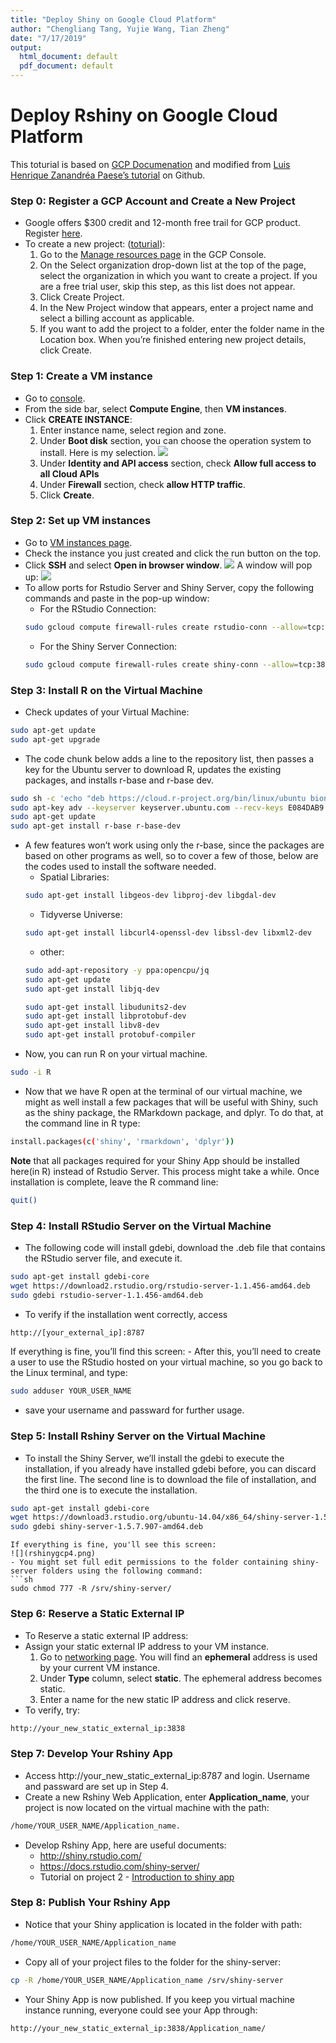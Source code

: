 ```yaml
---
title: "Deploy Shiny on Google Cloud Platform"
author: "Chengliang Tang, Yujie Wang, Tian Zheng"
date: "7/17/2019"
output:
  html_document: default
  pdf_document: default
---
```


# Deploy Rshiny on Google Cloud Platform
This toturial is based on [GCP Documenation](https://cloud.google.com/docs/) and modified from [Luis Henrique Zanandréa Paese's tutorial](https://github.com/paeselhz/RStudio-Shiny-Server-on-GCP) on  Github.

### Step 0: Register a GCP Account and Create a New Project
- Google offers $300 credit and 12-month free trail for GCP product. Register [here](https://cloud.google.com/free).
- To create a new project: ([toturial](https://cloud.google.com/resource-manager/docs/creating-managing-projects)):
    1. Go to the [Manage resources page](https://console.cloud.google.com/cloud-resource-manager?_ga=2.176258477.-941251705.1560576658&_gac=1.187635930.1563387861.Cj0KCQjwjrvpBRC0ARIsAFrFuV9Cbk-cF3lpzMvJ6EdIll_r55LzfQJRp59noPQLWoCP4S1C_eIuFaAaAqWlEALw_wcB) in the GCP Console. 
    2. On the Select organization drop-down list at the top of the page, select the organization in which you want to create a project. If you are a free trial user, skip this step, as this list does not appear.
    3. Click Create Project.
    4. In the New Project window that appears, enter a project name and select a billing account as applicable.
    5. If you want to add the project to a folder, enter the folder name in the Location box.
When you're finished entering new project details, click Create.

### Step 1: Create a VM instance
- Go to [console](https://console.cloud.google.com).
- From the side bar, select **Compute Engine**, then **VM instances**.
- Click **CREATE INSTANCE**:
    1. Enter instance name, select region and zone.
    2. Under **Boot disk** section, you can choose the operation system to install. Here is my selection.     ![](rshinygcp1.png)
    3. Under **Identity and API access** section, check **Allow full access to all Cloud APIs**
    4. Under **Firewall** section, check **allow HTTP traffic**.
    5. Click **Create**.
  
### Step 2: Set up VM instances
- Go to [VM instances page](https://console.cloud.google.com/compute/instances).
- Check the instance you just created and click the run button on the top.
- Click **SSH** and select **Open in browser window**. 
![](rshinygcp2.png)
A window will pop up:
![](rshinygcp3.png)
* To allow ports for Rstudio Server and Shiny Server, copy the following commands and paste in the pop-up window:
    + For the RStudio Connection:
    ```sh
    sudo gcloud compute firewall-rules create rstudio-conn --allow=tcp:8787
    ```
    + For the Shiny Server Connection:
    ```sh
    sudo gcloud compute firewall-rules create shiny-conn --allow=tcp:3838
    ```

### Step 3: Install R on the Virtual Machine
- Check updates of your Virtual Machine:
```sh
sudo apt-get update
sudo apt-get upgrade
```
- The code chunk below adds a line to the repository list, then passes a key for the Ubuntu server to download R, updates the existing packages, and installs r-base and r-base dev.
```sh
sudo sh -c 'echo "deb https://cloud.r-project.org/bin/linux/ubuntu bionic-cran35/" >> /etc/apt/sources.list'
sudo apt-key adv --keyserver keyserver.ubuntu.com --recv-keys E084DAB9
sudo apt-get update
sudo apt-get install r-base r-base-dev
```
- A few features won't work using only the r-base, since the packages are based on other programs as well, so to cover a few of those, below are the codes used to install the software needed.
    - Spatial Libraries:
    ```sh
    sudo apt-get install libgeos-dev libproj-dev libgdal-dev
    ```
    - Tidyverse Universe:
    ```sh
    sudo apt-get install libcurl4-openssl-dev libssl-dev libxml2-dev
    ```
    - other:
    
    ```sh
    sudo add-apt-repository -y ppa:opencpu/jq
    sudo apt-get update
    sudo apt-get install libjq-dev
    
    sudo apt-get install libudunits2-dev 
    sudo apt-get install libprotobuf-dev
    sudo apt-get install libv8-dev
    sudo apt-get install protobuf-compiler
    ```

- Now, you can run R on your virtual machine.
```sh
sudo -i R
```
- Now that we have R open at the terminal of our virtual machine, we might as well install a few packages that will be useful with Shiny, such as the shiny package, the RMarkdown package, and dplyr.
To do that, at the command line in R type:
```sh
install.packages(c('shiny', 'rmarkdown', 'dplyr'))
```
**Note** that all packages required for your Shiny App should be installed here(in R) instead of Rstudio Server. This process might take a while. Once installation is complete, leave the R command line:
```sh
quit()
```

### Step 4: Install RStudio Server on the Virtual Machine
- The following code will install gdebi, download the .deb file that contains the RStudio server file, and execute it.
```sh
sudo apt-get install gdebi-core
wget https://download2.rstudio.org/rstudio-server-1.1.456-amd64.deb
sudo gdebi rstudio-server-1.1.456-amd64.deb
```
- To verify if the installation went correctly, access
```sh
http://[your_external_ip]:8787
```
If everything is fine, you'll find this screen:
- After this, you'll need to create a user to use the RStudio hosted on your virtual machine, so you go back to the Linux terminal, and type:
```sh
sudo adduser YOUR_USER_NAME
```
- save your username and passward for further usage.

### Step 5: Install Rshiny Server on the Virtual Machine
- To install the Shiny Server, we'll install the gdebi to execute the installation, if you already have installed gdebi before, you can discard the first line. The second line is to download the file of installation, and the third one is to execute the installation.
```sh
sudo apt-get install gdebi-core
wget https://download3.rstudio.org/ubuntu-14.04/x86_64/shiny-server-1.5.7.907-amd64.deb
sudo gdebi shiny-server-1.5.7.907-amd64.deb
```
```
If everything is fine, you'll see this screen:
![](rshinygcp4.png)
- You might set full edit permissions to the folder containing shiny-server folders using the following command:
```sh
sudo chmod 777 -R /srv/shiny-server/
```

### Step 6: Reserve a Static External IP
- To Reserve a static external IP address:
- Assign your static external IP address to your VM instance.
    1. Go to [networking page](https://console.cloud.google.com/networking/addresses). You will find an **ephemeral** address is used by your current VM instance.
    2. Under **Type** column, select **static**. The ephemeral address becomes static.
    3. Enter a name for the new static IP address and click reserve.

- To verify, try:
```sh
http://your_new_static_external_ip:3838
```

### Step 7: Develop Your Rshiny App
- Access http://your_new_static_external_ip:8787 and login. Username and passward are set up in Step 4.
- Create a new Rshiny Web Application, enter **Application_name**, your project is now located on the virtual machine with the path:
```sh
/home/YOUR_USER_NAME/Application_name.
```

- Develop Rshiny App, here are useful documents:
    - [http://shiny.rstudio.com/](http://shiny.rstudio.com/)
    - [https://docs.rstudio.com/shiny-server/](https://docs.rstudio.com/shiny-server/)
    - Tutorial on project 2 - [Introduction to shiny app ](https://cdn.rawgit.com/TZstatsADS/ADS_Teaching/2551e1df/Projects_startercodes/Project2_OpenData/doc/Tutorial2.html#1)

### Step 8: Publish Your Rshiny App
- Notice that your Shiny application is located in the folder with path:
```sh
/home/YOUR_USER_NAME/Application_name
```
- Copy all of your project files to the folder for the shiny-server:
```sh
cp -R /home/YOUR_USER_NAME/Application_name /srv/shiny-server
```
- Your Shiny App is now published. If you keep you virtual machine instance running, everyone could see your App through:
```sh
http://your_new_static_external_ip:3838/Application_name/
```

  
 




 





